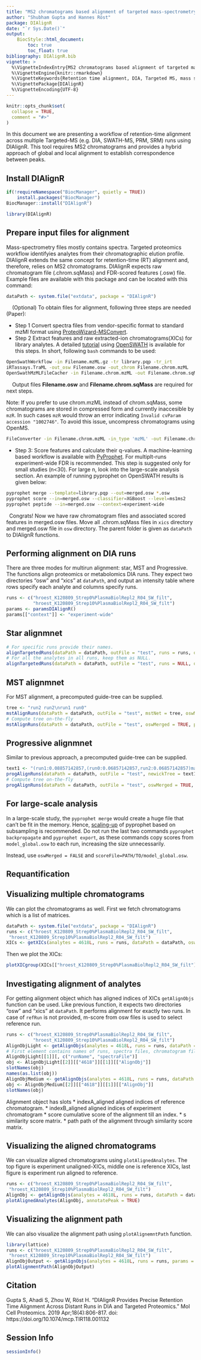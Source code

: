 ```yaml
---
title: "MS2 chromatograms based alignment of targeted mass-spectrometry runs"
author: "Shubham Gupta and Hannes Röst"
package: DIAlignR
date: "`r Sys.Date()`"
output:
    BiocStyle::html_document:
        toc: true
        toc_float: true 
bibliography: DIAlignR.bib
vignette: >
  %\VignetteIndexEntry{MS2 chromatograms based alignment of targeted mass-spectrometry runs}
  %\VignetteEngine{knitr::rmarkdown}
  %\VignetteKeywords{Retention time alignment, DIA, Targeted MS, mass spectrometry, proteomics, metabolomics}
  %\VignettePackage{DIAlignR}
  %\VignetteEncoding{UTF-8}
---
```


```r
knitr::opts_chunk$set(
  collapse = TRUE,
  comment = "#>"
)
```

In this document we are presenting a workflow of retention-time alignment across multiple Targeted-MS (e.g. DIA, SWATH-MS, PRM, SRM) runs using DIAlignR. This tool requires MS2 chromatograms and provides a hybrid approach of global and local alignment to establish correspondence between peaks.

## Install DIAlignR
```r
if(!requireNamespace("BiocManager", quietly = TRUE))
    install.packages("BiocManager")
BiocManager::install("DIAlignR")
```

```r
library(DIAlignR)
```

## Prepare input files for alignment
Mass-spectrometry files mostly contains spectra. Targeted proteomics workflow identifyies analytes from their chromatographic elution profile. DIAlignR extends the same concept for retention-time (RT) alignment and, therefore, relies on MS2 chromatograms. DIAlignR expects raw chromatogram file (.chrom.sqMass) and FDR-scored features (.osw) file.   
Example files are available with this package and can be located with this command:
```r
dataPath <- system.file("extdata", package = "DIAlignR")
```

|     (Optional) To obtain files for alignment, following three steps are needed (Paper):  

* Step 1 Convert spectra files from vendor-specific format to standard mzMl format using [ProteoWizard-MSConvert](http://proteowizard.sourceforge.net/tools.shtml).    
* Step 2 Extract features and raw extracted-ion chromatograms(XICs) for library analytes. A detailed [tutorial](https://doi.org/10.1101/2020.01.21.914788) using [OpenSWATH](http://openswath.org/en/latest/docs/openswath.html) is available for this steps. In short, following `bash` commands to be used:  
    
```bash
OpenSwathWorkflow -in Filename.mzML.gz -tr library.pqp -tr_irt
iRTassays.TraML -out_osw Filename.osw -out_chrom Filename.chrom.mzML
OpenSwathMzMLFileCacher -in Filename.chrom.mzML -out Filename.chrom.sqMass -lossy_compression false
```

|     Output files **Filename.osw** and **Filename.chrom.sqMass** are required for next steps.
Note: If you prefer to use chrom.mzML instead of chrom.sqMass, some chromatograms are stored in compressed form and currently inaccesible by `mzR`. In such cases `mzR` would throw an error indicating `Invalid cvParam accession "1002746"`. To avoid this issue, uncompress chromatograms using OpenMS.

```bash
FileConverter -in Filename.chrom.mzML -in_type 'mzML' -out Filename.chrom.mzML
```

* Step 3: Score features and calculate their q-values. A machine-learning based workflow is available with [PyProphet](http://openswath.org/en/latest/docs/pyprophet.html). For multiplt-runs experiment-wide FDR is recommended. This step is suggested only for small studies (n<30). For large n, look into the large-scale analysis section. An example of running pyprophet on OpenSWATH results is given below:

```bash
pyprophet merge --template=library.pqp --out=merged.osw *.osw
pyprophet score --in=merged.osw --classifier=XGBoost --level=ms1ms2
pyprophet peptide --in=merged.osw --context=experiment-wide
```

|   Congrats! Now we have raw chromatogram files and associated scored features in merged.osw files. Move all .chrom.sqMass files in `xics` directory and merged.osw file in `osw` directory. The parent folder is given as `dataPath` to DIAlignR functions.

## Performing alignment on DIA runs
There are three modes for multirun alignment: star, MST and Progressive.
The functions align proteomics or metabolomics DIA runs. They expect two directories "osw" and "xics" at `dataPath`, and output an intensity table where rows specify each analyte and columns specify runs.

```r
runs <- c("hroest_K120809_Strep0%PlasmaBiolRepl2_R04_SW_filt",
          "hroest_K120809_Strep10%PlasmaBiolRepl2_R04_SW_filt")
params <- paramsDIAlignR()
params[["context"]] <- "experiment-wide"
```

## Star alignmnet
```r
# For specific runs provide their names.
alignTargetedRuns(dataPath = dataPath, outFile = "test", runs = runs, oswMerged = TRUE, params = params)
# For all the analytes in all runs, keep them as NULL.
alignTargetedRuns(dataPath = dataPath, outFile = "test", runs = NULL, oswMerged = TRUE, params = params)
```

## MST alignmnet
For MST alignment, a precomputed guide-tree can be supplied.
```r
tree <- "run2 run2\nrun1 run0"
mstAlignRuns(dataPath = dataPath, outFile = "test", mstNet = tree, oswMerged = TRUE, params = params)
# Compute tree on-the-fly
mstAlignRuns(dataPath = dataPath, outFile = "test", oswMerged = TRUE, params = params)
```

## Progressive alignmnet
Similar to previous approach, a precomputed guide-tree can be supplied.
```r
text1 <- "(run1:0.08857142857,(run0:0.06857142857,run2:0.06857142857)masterB:0.02)master1;"
progAlignRuns(dataPath = dataPath, outFile = "test", newickTree = text1, oswMerged = TRUE, params = params)
# Compute tree on-the-fly
progAlignRuns(dataPath = dataPath, outFile = "test", oswMerged = TRUE, params = params)
```


## For large-scale analysis
In a large-scale study, the `pyprophet merge` would create a huge file that can't be fit in the memory. Hence, [scaling-up](http://openswath.org/en/latest/docs/pyprophet.html#scaling-up) of pyprophet based on subsampling is recommended. Do not run the last two
commands `pyprophet backpropagate` and `pyprophet export`, as these commands
copy scores from `model_global.osw` to each run, increasing the size unnecessarily.

Instead, use `oswMerged = FALSE` and `scoreFile=PATH/TO/model_global.osw`.

## Requantification


## Visualizing multiple chromatograms 
We can plot the chromatograms as well. First we fetch chromatograms which is a list of matrices.
```r
dataPath <- system.file("extdata", package = "DIAlignR")
runs <- c("hroest_K120809_Strep0%PlasmaBiolRepl2_R04_SW_filt",
 "hroest_K120809_Strep10%PlasmaBiolRepl2_R04_SW_filt")
XICs <- getXICs(analytes = 4618L, runs = runs, dataPath = dataPath, oswMerged = TRUE)
```

Then we plot the XICs:
```r
plotXICgroup(XICs[["hroest_K120809_Strep0%PlasmaBiolRepl2_R04_SW_filt"]][["4618"]])
```


## Investigating alignment of analytes

For getting alignment object which has aligned indices of XICs `getAlignObjs` function can be used. Like previous function, it expects two directories "osw" and "xics" at `dataPath`. It performs alignment for exactly two runs. In case of `refRun` is not provided, m-score from osw files is used to select reference run.
```r
runs <- c("hroest_K120809_Strep0%PlasmaBiolRepl2_R04_SW_filt",
          "hroest_K120809_Strep10%PlasmaBiolRepl2_R04_SW_filt")
AlignObjLight <- getAlignObjs(analytes = 4618L, runs = runs, dataPath = dataPath, objType	= "light", params = params)
# First element contains names of runs, spectra files, chromatogram files and feature files.
AlignObjLight[[1]][, c("runName", "spectraFile")]
obj <- AlignObjLight[[2]][["4618"]][[1]][["AlignObj"]]
slotNames(obj)
names(as.list(obj))
AlignObjMedium <- getAlignObjs(analytes = 4618L, runs = runs, dataPath = dataPath, objType	= "medium", params = params)
obj <- AlignObjMedium[[2]][["4618"]][[1]][["AlignObj"]]
slotNames(obj)
```

Alignment object has slots 
 * indexA_aligned aligned indices of reference chromatogram.
 * indexB_aligned aligned indices of experiment chromatogram
 * score cumulative score of the alignment till an index.
 * s similarity score matrix.
 * path path of the alignment through similarity score matrix.

## Visualizing the aligned chromatograms

We can visualize aligned chromatograms using `plotAlignedAnalytes`. The top figure is experiment unaligned-XICs, middle one is reference XICs, last figure is experiment run aligned to reference.
```r
runs <- c("hroest_K120809_Strep0%PlasmaBiolRepl2_R04_SW_filt",
 "hroest_K120809_Strep10%PlasmaBiolRepl2_R04_SW_filt")
AlignObj <- getAlignObjs(analytes = 4618L, runs = runs, dataPath = dataPath, params = params)
plotAlignedAnalytes(AlignObj, annotatePeak = TRUE)
```

## Visualizing the alignment path

We can also visualize the alignment path using `plotAlignemntPath` function.
```r
library(lattice)
runs <- c("hroest_K120809_Strep0%PlasmaBiolRepl2_R04_SW_filt",
 "hroest_K120809_Strep10%PlasmaBiolRepl2_R04_SW_filt")
AlignObjOutput <- getAlignObjs(analytes = 4618L, runs = runs, params = params, dataPath = dataPath, objType = "medium")
plotAlignmentPath(AlignObjOutput)
```


## Citation
Gupta S, Ahadi S, Zhou W, Röst H. "DIAlignR Provides Precise Retention Time Alignment Across Distant Runs in DIA and Targeted Proteomics." Mol Cell Proteomics. 2019 Apr;18(4):806-817. doi: https://doi.org/10.1074/mcp.TIR118.001132 

## Session Info
```r
sessionInfo()
```
